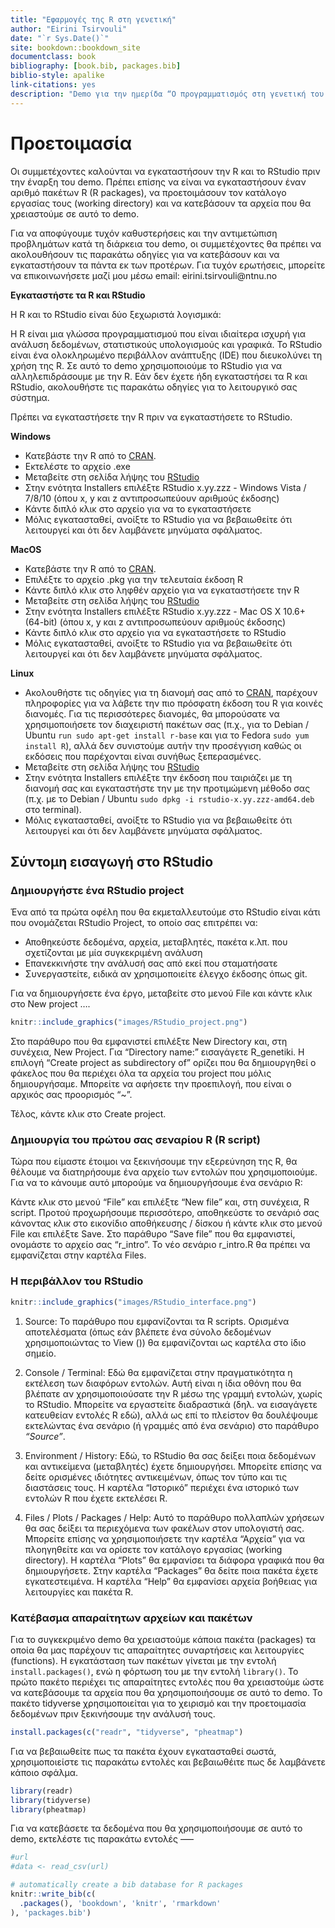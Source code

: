 ```yaml
--- 
title: "Εφαρμογές της R στη γενετική"
author: "Eirini Tsirvouli"
date: "`r Sys.Date()`"
site: bookdown::bookdown_site
documentclass: book
bibliography: [book.bib, packages.bib]
biblio-style: apalike
link-citations: yes
description: "Demo για την ημερίδα “Ο προγραμματισμός στη γενετική του ανθρώπου”"
---
```


# Προετοιμασία {#intro}

Οι συμμετέχοντες καλούνται να εγκαταστήσουν την R και το RStudio πριν την έναρξη του demo. Πρέπει επίσης να είναι να εγκαταστήσουν έναν αριθμό πακέτων R (R packages), να προετοιμάσουν τον κατάλογο εργασίας τους (working directory) και να κατεβάσουν τα αρχεία που θα χρειαστούμε σε αυτό το demo.

Για να αποφύγουμε τυχόν καθυστερήσεις και την αντιμετώπιση προβλημάτων κατά τη διάρκεια του demo, οι συμμετέχοντες θα πρέπει να ακολουθήσουν τις παρακάτω οδηγίες για να κατεβάσουν και να εγκαταστήσουν τα πάντα εκ των προτέρων. Για τυχόν ερωτήσεις, μπορείτε να επικοινωνήσετε μαζί μου μέσω email: eirini.tsirvouli@ntnu.no

**Εγκαταστήστε τα R και RStudio**

Η R και το RStudio είναι δύο ξεχωριστά λογισμικά:

Η R είναι μια γλώσσα προγραμματισμού που είναι ιδιαίτερα ισχυρή για ανάλυση δεδομένων, στατιστικούς υπολογισμούς και γραφικά.
Το RStudio είναι ένα ολοκληρωμένο περιβάλλον ανάπτυξης (IDE) που διευκολύνει τη χρήση της R. Σε αυτό το demο χρησιμοποιούμε το RStudio για να αλληλεπιδράσουμε με την R.
Εάν δεν έχετε ήδη εγκαταστήσει τα R και RStudio, ακολουθήστε τις παρακάτω οδηγίες για το λειτουργικό σας σύστημα. 

:::fyi
Πρέπει να εγκαταστήσετε την R πριν να εγκαταστήσετε το RStudio.
:::

__Windows__

* Κατεβάστε την R από το [CRAN](https://cran.r-project.org/).
* Εκτελέστε το αρχείο .exe 
* Μεταβείτε στη σελίδα λήψης του [RStudio](https://www.rstudio.com/products/rstudio/download/#download)
* Στην ενότητα Installers επιλέξτε RStudio x.yy.zzz - Windows Vista / 7/8/10 (όπου x, y και z αντιπροσωπεύουν αριθμούς έκδοσης)
* Κάντε διπλό κλικ στο αρχείο για να το εγκαταστήσετε
* Μόλις εγκατασταθεί, ανοίξτε το RStudio για να βεβαιωθείτε ότι λειτουργεί και ότι δεν λαμβάνετε μηνύματα σφάλματος.

__MacOS__

* Κατεβάστε την R από το [CRAN](https://cran.r-project.org/).
* Επιλέξτε το αρχείο .pkg για την τελευταία έκδοση R
* Κάντε διπλό κλικ στο ληφθέν αρχείο για να εγκαταστήσετε την R
* Μεταβείτε στη σελίδα λήψης του  [RStudio](https://www.rstudio.com/products/rstudio/download/#download)
* Στην ενότητα Installers επιλέξτε RStudio x.yy.zzz - Mac OS X 10.6+ (64-bit) (όπου x, y και z αντιπροσωπεύουν αριθμούς έκδοσης)
* Κάντε διπλό κλικ στο αρχείο για να εγκαταστήσετε το RStudio
* Μόλις εγκατασταθεί, ανοίξτε το RStudio για να βεβαιωθείτε ότι λειτουργεί και ότι δεν λαμβάνετε μηνύματα σφάλματος.

__Linux__

* Ακολουθήστε τις οδηγίες για τη διανομή σας από το  [CRAN](https://cran.r-project.org/), παρέχουν πληροφορίες για να λάβετε την πιο πρόσφατη έκδοση του R για κοινές διανομές. Για τις περισσότερες διανομές, θα μπορούσατε να χρησιμοποιήσετε τον διαχειριστή πακέτων σας (π.χ., για το Debian / Ubuntu ```run sudo apt-get install r-base``` και για το Fedora ```sudo yum install R```), αλλά δεν συνιστούμε αυτήν την προσέγγιση καθώς οι εκδόσεις που παρέχονται είναι συνήθως ξεπερασμένες. 
* Μεταβείτε στη σελίδα λήψης του  [RStudio](https://www.rstudio.com/products/rstudio/download/#download)
* Στην ενότητα Installers επιλέξτε την έκδοση που ταιριάζει με τη διανομή σας και εγκαταστήστε την με την προτιμώμενη μέθοδο σας (π.χ. με το Debian / Ubuntu  ```sudo dpkg -i rstudio-x.yy.zzz-amd64.deb``` στο terminal).
* Μόλις εγκατασταθεί, ανοίξτε το RStudio για να βεβαιωθείτε ότι λειτουργεί και ότι δεν λαμβάνετε μηνύματα σφάλματος.

## Σύντομη εισαγωγή στο RStudio

### Δημιουργήστε ένα RStudio project
Ένα από τα πρώτα οφέλη που θα εκμεταλλευτούμε στο RStudio είναι κάτι που ονομάζεται RStudio Project, το οποίο σας επιτρέπει να:

* Αποθηκεύστε δεδομένα, αρχεία, μεταβλητές, πακέτα κ.λπ. που σχετίζονται με μία συγκεκριμένη ανάλυση
* Επανεκκινήστε την ανάλυσή σας από εκεί που σταματήσατε
* Συνεργαστείτε, ειδικά αν χρησιμοποιείτε έλεγχο έκδοσης όπως git.

Για να δημιουργήσετε ένα έργο, μεταβείτε στο μενού File και κάντε κλικ στο New project ....
```r
knitr::include_graphics("images/RStudio_project.png")
```

Στο παράθυρο που θα εμφανιστεί επιλέξτε New Directory και, στη συνέχεια, New Project. Για "Directory name:" εισαγάγετε R_genetiki. Η επιλογή "Create project as subdirectory of" ορίζει που θα δημιουργηθεί ο φάκελος που θα περιέχει όλα τα αρχεία του project που μόλις δημιουργήσαμε. Μπορείτε να αφήσετε την προεπιλογή, που είναι ο αρχικός σας προορισμός "~".

Τέλος, κάντε κλικ στο Create project.

### Δημιουργία του πρώτου σας σεναρίου R (R script)

Τώρα που είμαστε έτοιμοι να ξεκινήσουμε την εξερεύνηση της R, θα θέλουμε να διατηρήσουμε ένα αρχείο των εντολών που χρησιμοποιούμε. Για να το κάνουμε αυτό μπορούμε να δημιουργήσουμε ένα σενάριο R:

Κάντε κλικ στο μενού "File" και επιλέξτε "New file" και, στη συνέχεια, R script. Προτού προχωρήσουμε περισσότερο, αποθηκεύστε το σενάριό σας κάνοντας κλικ στο εικονίδιο αποθήκευσης / δίσκου ή κάντε κλικ στο μενού File και επιλέξτε Save. Στο παράθυρο "Save file" που θα εμφανιστεί, ονομάστε το αρχείο σας "r_intro". Το νέο σενάριο r_intro.R θα πρέπει να εμφανίζεται στην καρτέλα Files. 

### H περιβάλλον του RStudio

```r
knitr::include_graphics("images/RStudio_interface.png")

```


1. Source: Το παράθυρο που εμφανίζονται τα R scripts. Ορισμένα αποτελέσματα (όπως εάν βλέπετε ένα σύνολο δεδομένων χρησιμοποιώντας το View ()) θα εμφανίζονται ως καρτέλα στο ίδιο σημείο.

2. Console / Terminal: Eδώ θα εμφανίζεται στην πραγματικότητα η εκτέλεση των διαφόρων εντολών. Αυτή είναι η ίδια οθόνη που θα βλέπατε αν χρησιμοποιούσατε την R μέσω της γραμμή εντολών, χωρίς το RStudio. Μπορείτε να εργαστείτε διαδραστικά (δηλ. να εισαγάγετε κατευθείαν εντολές R εδώ), αλλά ως επί το πλείστον θα δουλέψουμε εκτελώντας ένα σενάριο (ή γραμμές από ένα σενάριο) στο παράθυρο _"Source"_.

3. Environment / History: Εδώ, το RStudio θα σας δείξει ποια δεδομένων και αντικείμενα (μεταβλητές) έχετε δημιουργήσει. Μπορείτε επίσης να δείτε ορισμένες ιδιότητες αντικειμένων, όπως τον τύπο και τις διαστάσεις τους. Η καρτέλα "Ιστορικό" περιέχει ένα ιστορικό των εντολών R που έχετε εκτελέσει R.

4. Files / Plots / Packages / Help: Αυτό το παράθυρο πολλαπλών χρήσεων θα σας δείξει τα περιεχόμενα των φακέλων στον υπολογιστή σας. Μπορείτε επίσης να χρησιμοποιήσετε την καρτέλα "Αρχεία" για να πλοηγηθείτε και να ορίσετε τον κατάλογο εργασίας (working directory). Η καρτέλα "Plots" θα εμφανίσει τα διάφορα γραφικά που θα δημιουργήσετε. Στην καρτέλα "Packages" θα δείτε ποια πακέτα έχετε εγκατεστειμένα. Η καρτέλα "Ηelp" θα εμφανίσει αρχεία βοήθειας για λειτουργίες και πακέτα R.


### Kατέβασμα απαραίτητων αρχείων και πακέτων

Για το συγκεκριμένο demo θα χρειαστούμε κάποια πακέτα (packages) τα οποία θα μας παρέχουν τις απαραίτητες συναρτήσεις και λειτουργίες (functions). Η εγκατάσταση των πακέτων γίνεται με την εντολή ```install.packages()```, ενώ η φόρτωση του με την εντολή ```library()```. To πρώτο πακέτο περιέχει τις απαραίτητες εντολές που θα χρειαστούμε ώστε να κατεβάσουμε τα αρχεία που θα χρησιμοποιήσουμε σε αυτό το demo. Το πακέτο tidyverse χρησιμοποιείται για το χειρισμό και την προετοιμασία δεδομένων πριν ξεκινήσουμε την ανάλυσή τους.

```r
install.packages(c("readr", "tidyverse", "pheatmap")
```

Για να βεβαιωθείτε πως τα πακέτα έχουν εγκατασταθεί σωστά, χρησιμοποιείστε τις παρακάτω εντολές και βεβαιωθέιτε πως δε λαμβάνετε κάποιο σφάλμα.

```r
library(readr)
library(tidyverse)
library(pheatmap)
```

Για να κατεβάσετε τα δεδομένα που θα χρησιμοποιήσουμε σε αυτό το demo, εκτελέστε τις παρακάτω εντολές -----

```r
#url
#data <- read_csv(url)  
```

```r
# automatically create a bib database for R packages
knitr::write_bib(c(
  .packages(), 'bookdown', 'knitr', 'rmarkdown'
), 'packages.bib')
```
